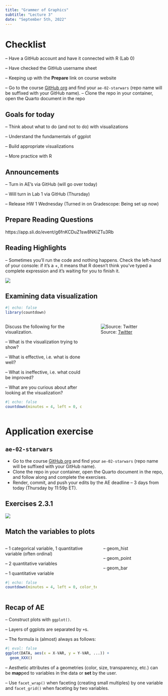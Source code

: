 ```yaml
---
title: "Grammer of Graphics"
subtitle: "Lecture 3"
date: "September 5th, 2022"
---
```


# Checklist {.smaller}

-- Have a GitHub account and have it connected with R (Lab 0)

-- Have checked the GitHub username sheet

-- Keeping up with the **Prepare** link on course website 

--   Go to the course [GitHub org](https://github.com/sta199-f22-2) and find your `ae-02-starwars` (repo name will be suffixed with your GitHub name).
--   Clone the repo in your container, open the Quarto document in the repo

## Goals for today 

-- Think about what to do (and not to do) with visualizations 

-- Understand the fundamentals of ggplot 

-- Build appropriate visualizations 

-- More practice with R 

## Announcements 

-- Turn in AE's via GitHub (will go over today)

-- Will turn in Lab 1 via GitHub (Thursday)

-- Release HW 1 Wednesday (Turned in on Gradescope: Being set up now)


## Prepare Reading Questions

https://app.sli.do/event/g6fnKCDuZ1sw8NKiZTu3Rb

## Reading Highlights 

-- Sometimes you’ll run the code and nothing happens. Check the left-hand of your console: if it’s a +, it means that R doesn’t think you’ve typed a complete expression and it’s waiting for you to finish it. 

![](images/03-Grammer-of-Graphics/plus.png){fig-align="center"}

## **Examining data visualization** {.smaller}

```r
#| echo: false
library(countdown)
```

::: columns
::: {.column width="50%"}
Discuss the following for the visualization.

--   What is the visualization trying to show?

--   What is effective, i.e. what is done well?

--   What is ineffective, i.e. what could be improved?

--   What are you curious about after looking at the visualization?

```r
#| echo: false
countdown(minutes = 4, left = 0, color_text = "#325b74")
```
:::


::: {.column width="50%"}

![Source: [Twitter](https://twitter.com/reina_sabah/status/1291509085855260672)](images/03-Grammer-of-Graphics/female-heights.png){fig-align="center"}

:::
:::



# Application exercise

## `ae-02-starwars`


-   Go to the course [GitHub org](https://github.com/sta199-f22-2) and find your `ae-02-starwars` (repo name will be suffixed with your GitHub name).
-   Clone the repo in your container, open the Quarto document in the repo, and follow along and complete the exercises.
-   Render, commit, and push your edits by the AE deadline -- 3 days from today (Thursday by 11:59p ET).

## Exercises 2.3.1

![](images/03-Grammer-of-Graphics/what'swrong.png){fig-align="center"}




## Match the variables to plots

::: columns
::: {.column width="60%"}


--   1 categorical variable, 1 quantitative variable (often ordinal)

--   2 quantitative variables

--   1 quantitative variable 

```r
#| echo: false
countdown(minutes = 4, left = 0, color_text = "#325b74")
```
:::


::: {.column width="40%"}

-- geom_hist

-- geom_point

-- geom_bar

:::
:::






## Recap of AE {.smaller}

--   Construct plots with `ggplot()`.

--   Layers of ggplots are separated by `+`s.

--   The formula is (almost) always as follows:

```r
#| eval: false
ggplot(DATA, aes(x = X-VAR, y = Y-VAR, ...)) +
  geom_XXX()
```

--   Aesthetic attributes of a geometries (color, size, transparency, etc.) can be **map**ped to variables in the data or **set** by the user.

--   Use `facet_wrap()` when faceting (creating small multiples) by one variable and `facet_grid()` when faceting by two variables.
